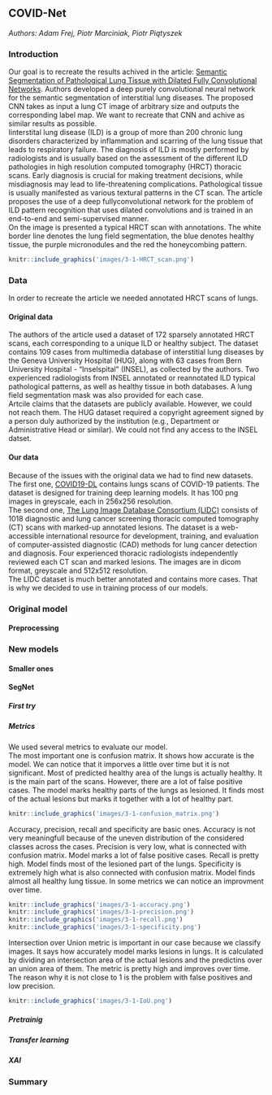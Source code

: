 ## COVID-Net

*Authors: Adam Frej, Piotr Marciniak, Piotr Piątyszek*

### Introduction
Our goal is to recreate the results achived in the article: [Semantic Segmentation of Pathological Lung Tissue
with Dilated Fully Convolutional Networks](https://github.com/intact-project/LungNet). Authors developed a deep purely convolutional neural network for the semantic segmentation of interstitial lung diseases. The proposed CNN takes as input a lung CT image of arbitrary size and outputs the corresponding label map. We want to recreate that CNN and achive as similar results as possible.\
Iinterstital lung disease (ILD) is a group of more than 200 chronic lung disorders characterized by inflammation and scarring of the lung tissue that leads to respiratory failure. The diagnosis of ILD is mostly performed by radiologists and is usually based on the assessment of the different ILD pathologies in high resolution computed tomography (HRCT) thoracic scans. Early diagnosis is crucial for making treatment decisions, while misdiagnosis may lead to life-threatening complications. Pathological tissue is usually manifested as various textural patterns in the CT scan. The article proposes the use of a deep fullyconvolutional network for the problem of ILD pattern recognition that uses dilated convolutions and is trained in an end-to-end and semi-supervised manner.\
On the image is presented a typical HRCT scan with annotations. The white border line denotes the lung field segmentation, the blue denotes healthy tissue, the purple micronodules and the red the honeycombing pattern.

```{r, out.width="500", fig.align="center", echo=FALSE, fig.cap='Example of an annotated HRCT lung scan'}
knitr::include_graphics('images/3-1-HRCT_scan.png')
```

### Data
In order to recreate the article we needed annotated HRCT scans of lungs.

#### Original data
The authors of the article used a dataset of 172 sparsely annotated HRCT scans, each corresponding to a unique ILD or healthy subject. The dataset contains 109 cases from multimedia database of interstitial lung diseases by the Geneva University Hospital (HUG), along with 63 cases from Bern University Hospital - “Inselspital” (INSEL), as collected by the authors. Two experienced radiologists from INSEL annotated or reannotated ILD typical pathological patterns, as well as healthy tissue in both databases. A lung field segmentation mask was also provided for each case.\
Artcile claims that the datasets are publicly available. However, we could not reach them. The HUG dataset required a copyright agreement signed by a person duly authorized by the institution (e.g., Department or Administrative Head or similar). We could not find any access to the INSEL datset.

#### Our data
Because of the issues with the original data we had to find new datasets.\
The first one, [COVID19-DL](https://github.com/adnan-saood/COVID19-DL) contains lungs scans of COVID-19 patients. The dataset is designed for training deep learning models. It has 100 png images in greyscale, each in 256x256 resolution.\
The second one, [The Lung Image Database Consortium (LIDC)](https://wiki.cancerimagingarchive.net/display/Public/LIDC-IDRI) consists of 1018 diagnostic and lung cancer screening thoracic computed tomography (CT) scans with marked-up annotated lesions. The dataset is a web-accessible international resource for development, training, and evaluation of computer-assisted diagnostic (CAD) methods for lung cancer detection and diagnosis. Four experienced thoracic radiologists independently reviewed each CT scan and marked lesions. The images are in dicom format, greyscale and 512x512 resolution.\
The LIDC dataset is much better annotated and contains more cases. That is why we decided to use in training process of our models.

### Original model

#### Preprocessing

### New models

#### Smaller ones

#### SegNet

##### First try

##### Metrics
We used several metrics to evaluate our model.\
The most important one is confusion matrix. It shows how accurate is the model. We can notice that it imporves a little over time but it is not significant. Most of predicted healthy area of the lungs is actually healthy. It is the main part of the scans. However, there are a lot of false positive cases. The model marks healthy parts of the lungs as lesioned. It finds most of the actual lesions but marks it together with a lot of healthy part.

```{r, out.width="900", fig.align="center", echo=FALSE, fig.cap='Confusion matrix'}
knitr::include_graphics('images/3-1-confusion_matrix.png')
```

Accuracy, precision, recall and specificity are basic ones. Accuracy is not very meaningfull because of the uneven distribution of the considered classes across the cases. Precision is very low, what is connected with confusion matrix. Model marks a lot of false positive cases. Recall is pretty high. Model finds most of the lesioned part of the lungs. Specificity is extremely high what is also connected with confusion matrix. Model finds almost all healthy lung tissue. In some metrics we can notice an improvment over time.

```{r, out.width="600", fig.align="center", echo=FALSE}
knitr::include_graphics('images/3-1-accuracy.png')
knitr::include_graphics('images/3-1-precision.png')
knitr::include_graphics('images/3-1-recall.png')
knitr::include_graphics('images/3-1-specificity.png')
```

Intersection over Union metric is important in our case because we classify images. It says how accurately model marks lesions in lungs. It is calculated by dividing an intersection area of the actual lesions and the predictins over an union area of them. The metric is pretty high and improves over time. The reason why it is not close to 1 is the problem with false positives and low precision.

```{r, out.width="600", fig.align="center", echo=FALSE}
knitr::include_graphics('images/3-1-IoU.png')
```

##### Pretrainig

##### Transfer learning

##### XAI

### Summary